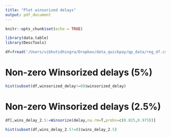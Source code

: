```yaml
---
title: "Plot winsorized delays"
output: pdf_document
---
```


```r
knitr::opts_chunk$set(echo = TRUE)
```

```r
library(data.table)
library(DescTools) 
```

```r
df=fread('/Users/vibhutidhingra/Dropbox/data_quickpay/qp_data/reg_df.csv')
```

# Non-zero Winsorized delays (5%)

```r
hist(subset(df,winsorized_delay!=0)$winsorized_delay)
```

# Non-zero Winsorized delays (2.5%)

```r
df[,wins_delay_2.5:=Winsorize(delay,na.rm=T,probs=c(0.025,0.975))]

hist(subset(df,wins_delay_2.5!=0)$wins_delay_2.5)
```
